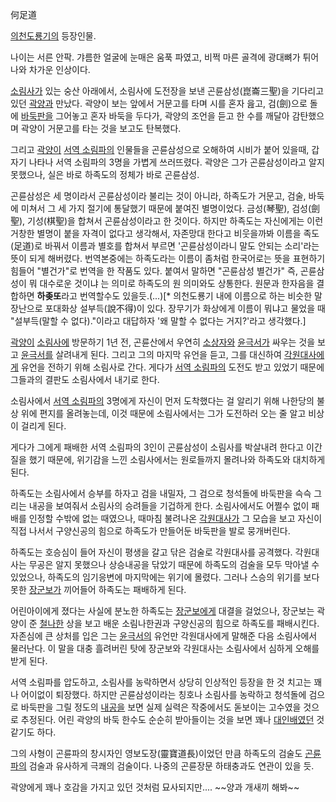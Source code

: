 何足道

[[의천도룡기]]의 등장인물.

나이는 서른 안팍. 갸름한 얼굴에 눈매은 움푹 파였고, 비쩍 마른 골격에 광대뼈가 튀어나와 차가운 인상이다.

[[소림사]]가 있는 숭산 아래에서, 소림사에 도전장을 보낸 곤륜삼성(崑崙三聖)을 기다리고 있던 [[곽양]]과 만났다. 곽양이 보는 앞에서 거문고를 타며 시를 혼자 읊고, 검(劍)으로 돌에 [[바둑]]판을 그어놓고 혼자 바둑을 두다가, 곽양의 조언을 듣고 한 수를 깨달아 감탄했으며 곽양이 거문고를 타는 것을 보고도 탄복했다.

그리고 [[곽양]]이 [[서역 소림파]]의 인물들을 곤륜삼성으로 오해하여 시비가 붙어 있을때, 갑자기 나타나 서역 소림파의 3명을 가볍게 쓰러뜨렸다. 곽양은 그가 곤륜삼성이라고 알지 못했으나, 실은 바로 하족도의 정체가 바로 곤륜삼성.

곤륜삼성은 세 명이라서 곤륜삼성이라 불리는 것이 아니라, 하족도가 거문고, 검술, 바둑에 미쳐서 그 세 가지 절기에 통달했기 때문에 붙여진 별명이었다. 금성(琴聖), 검성(劍聖), 기성(棋聖)을 합쳐서 곤륜삼성이라고 한 것이다. 하지만 하족도는 자신에게는 이런 거창한 별명이 붙을 자격이 없다고 생각해서, 자존망대 한다고 비웃을까봐 이름을 족도(足道)로 바꿔서 이름과 별호를 합쳐서 부르면 '곤륜삼성이라니 말도 안되는 소리'라는 뜻이 되게 해버렸다. 번역본중에는 하족도라는 이름이 좀처럼 한국어로는 뜻을 표현하기 힘들어 "별건가"로 번역을 한 작품도 있다. 붙여서 말하면 "곤륜삼성 별건가" 즉, 곤륜삼성이 뭐 대수로운 것이냐 는 의미로 하족도의 원 의미와도 상통한다. 원문과 한자음을 결합하면 '''하좆또'''라고 번역할수도 있을듯.(...)[* 의천도룡기 내에 이름으로 하는 비슷한 말장난으로 포대화상 설부득(說不得)이 있다. 장무기가 화상에게 이름이 뭐냐고 물었을 때 "설부득(말할 수 없다)."이라고 대답하자 '왜 말할 수 없다는 거지?'라고 생각했다.]

[[곽양]]이 [[소림사]]에 방문하기 1년 전, 곤륜산에서 우연히 [[소상자]]와 [[윤극서]]가 싸우는 것을 보고 [[윤극서]]를 살려내게 된다. 그리고 그의 마지막 유언을 듣고, 그를 대신하여 [[각원대사]]에게 유언을 전하기 위해 소림사로 간다. 게다가 [[서역 소림파]]의 도전도 받고 있었기 때문에 그들과의 결판도 소림사에서 내기로 한다.

소림사에서 [[서역 소림파]]의 3명에게 자신이 먼저 도착했다는 걸 알리기 위해 나한당의 불상 위에 편지를 올려놓는데, 이것 때문에 소림사에서는 그가 도전하러 오는 줄 알고 비상이 걸리게 된다.

게다가 그에게 패배한 서역 소림파의 3인이 곤륜삼성이 소림사를 박살내려 한다고 이간질을 했기 때문에, 위기감을 느낀 소림사에서는 원로들까지 몰려나와 하족도와 대치하게 된다.

하족도는 소림사에서 승부를 하자고 검을 내밀자, 그 검으로 청석돌에 바둑판을 슥슥 그리는 내공을 보여줘서 소림사의 승려들을 기겁하게 한다. 소림사에서도 어쩔수 없이 패배를 인정할 수밖에 없는 때였으나, 때마침 불려나온 [[각원대사]]가 그 모습을 보고 자신이 직접 나서서 구양신공의 힘으로 하족도가 만들어둔 바둑판을 발로 뭉개버린다.

하족도는 호승심이 들어 자신이 평생을 갈고 닦은 검술로 각원대사를 공격했다. 각원대사는 무공은 알지 못했으나 상승내공을 닦았기 때문에 하족도의 검술을 모두 막아낼 수 있었으나, 하족도의 임기응변에 마지막에는 위기에 몰렸다. 그러나 스승의 위기를 보다못한 [[장군보]]가 끼어들어 하족도는 패배하게 된다.

어린아이에게 졌다는 사실에 분노한 하족도는 [[장군보]]에게 대결을 걸었으나, 장군보는 곽양이 준 [[철나한]] 상을 보고 배운 소림나한권과 구양신공의 힘으로 하족도를 패배시킨다. 자존심에 큰 상처를 입은 그는 [[윤극서]]의 유언만 각원대사에게 말해준 다음 소림사에서 물러난다. 이 말을 대충 흘려버린 탓에 장군보와 각원대사는 소림사에서 심하게 오해를 받게 된다.

서역 소림파를 압도하고, 소림사를 농락하면서 상당히 인상적인 등장을 한 것 치고는 꽤나 어이없이 퇴장했다. 하지만 곤륜삼성이라는 칭호나 소림사를 농락하고 청석돌에 검으로 바둑판을 그릴 정도의 [[내공]]을 보면 실제 실력은 작중에서도 돋보이는 고수였을 것으로 추정된다. 어린 곽양의 바둑 한수도 순순히 받아들이는 것을 보면 꽤나 [[대인배]]였던 것 같기도 하다.

그의 사형이 곤륜파의 창시자인 영보도장(靈寶道長)이었던 만큼 하족도의 검술도 [[곤륜파]]의 검술과 유사하게 극쾌의 검술이다. 나중의 곤륜장문 하태충과도 연관이 있을 듯.

곽양에게 꽤나 호감을 가지고 있던 것처럼 묘사되지만.... ~~양과 개새끼 해봐~~
